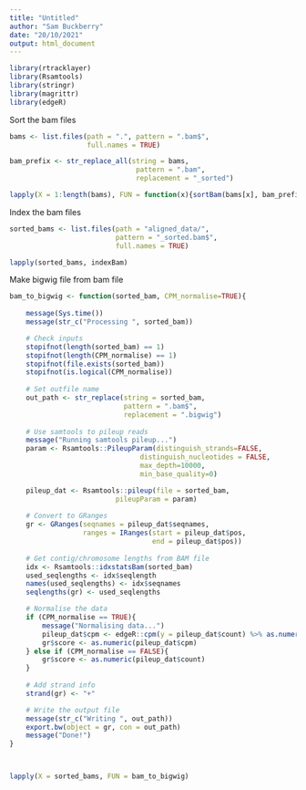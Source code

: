 ```yaml
---
title: "Untitled"
author: "Sam Buckberry"
date: "20/10/2021"
output: html_document
---
```


```r
library(rtracklayer)
library(Rsamtools)
library(stringr)
library(magrittr)
library(edgeR)
```

Sort the bam files
```r
bams <- list.files(path = ".", pattern = ".bam$",
                   full.names = TRUE)

bam_prefix <- str_replace_all(string = bams,
                               pattern = ".bam",
                               replacement = "_sorted")

lapply(X = 1:length(bams), FUN = function(x){sortBam(bams[x], bam_prefix[x])})
```

Index the bam files
```r
sorted_bams <- list.files(path = "aligned_data/",
                          pattern = "_sorted.bam$",
                          full.names = TRUE)

lapply(sorted_bams, indexBam)
```

Make bigwig file from bam file
```r
bam_to_bigwig <- function(sorted_bam, CPM_normalise=TRUE){
    
    message(Sys.time())
    message(str_c("Processing ", sorted_bam))

    # Check inputs
    stopifnot(length(sorted_bam) == 1)
    stopifnot(length(CPM_normalise) == 1)
    stopifnot(file.exists(sorted_bam))
    stopifnot(is.logical(CPM_normalise))
    
    # Set outfile name
    out_path <- str_replace(string = sorted_bam,
                            pattern = ".bam$",
                            replacement = ".bigwig")
    
    # Use samtools to pileup reads
    message("Running samtools pileup...")
    param <- Rsamtools::PileupParam(distinguish_strands=FALSE,
                                distinguish_nucleotides = FALSE,
                                max_depth=10000,
                                min_base_quality=0)

    pileup_dat <- Rsamtools::pileup(file = sorted_bam,
                          pileupParam = param)
    
    # Convert to GRanges
    gr <- GRanges(seqnames = pileup_dat$seqnames,
                  ranges = IRanges(start = pileup_dat$pos,
                                   end = pileup_dat$pos))
    
    # Get contig/chromosome lengths from BAM file
    idx <- Rsamtools::idxstatsBam(sorted_bam)
    used_seqlengths <- idx$seqlength
    names(used_seqlengths) <- idx$seqnames
    seqlengths(gr) <- used_seqlengths

    # Normalise the data
    if (CPM_normalise == TRUE){
        message("Normalising data...")
        pileup_dat$cpm <- edgeR::cpm(y = pileup_dat$count) %>% as.numeric()
        gr$score <- as.numeric(pileup_dat$cpm)
    } else if (CPM_normalise == FALSE){
        gr$score <- as.numeric(pileup_dat$count)
    }
    
    # Add strand info
    strand(gr) <- "+"

    # Write the output file
    message(str_c("Writing ", out_path))
    export.bw(object = gr, con = out_path)
    message("Done!")
}



lapply(X = sorted_bams, FUN = bam_to_bigwig)
```

